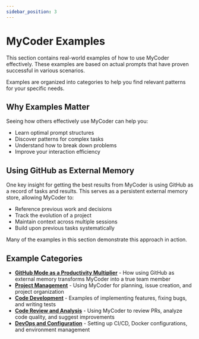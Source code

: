 ```yaml
---
sidebar_position: 3
---
```


# MyCoder Examples

This section contains real-world examples of how to use MyCoder effectively. These examples are based on actual prompts that have proven successful in various scenarios.

Examples are organized into categories to help you find relevant patterns for your specific needs.

## Why Examples Matter

Seeing how others effectively use MyCoder can help you:

- Learn optimal prompt structures
- Discover patterns for complex tasks
- Understand how to break down problems
- Improve your interaction efficiency

## Using GitHub as External Memory

One key insight for getting the best results from MyCoder is using GitHub as a record of tasks and results. This serves as a persistent external memory store, allowing MyCoder to:

- Reference previous work and decisions
- Track the evolution of a project
- Maintain context across multiple sessions
- Build upon previous tasks systematically

Many of the examples in this section demonstrate this approach in action.

## Example Categories

- [**GitHub Mode as a Productivity Multiplier**](./github-productivity.md) - How using GitHub as external memory transforms MyCoder into a true team member
- [**Project Management**](./project-management.md) - Using MyCoder for planning, issue creation, and project organization
- [**Code Development**](./code-development.md) - Examples of implementing features, fixing bugs, and writing tests
- [**Code Review and Analysis**](./code-review.md) - Using MyCoder to review PRs, analyze code quality, and suggest improvements
- [**DevOps and Configuration**](./devops.md) - Setting up CI/CD, Docker configurations, and environment management
